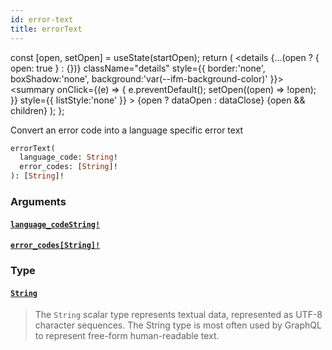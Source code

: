 ```yaml
---
id: error-text
title: errorText
---
```









  const [open, setOpen] = useState(startOpen);
  return (
    <details {...(open ? { open: true } : {})} className="details" style={{ border:'none', boxShadow:'none', background:'var(--ifm-background-color)' }}>
      <summary
        onClick={(e) => {
          e.preventDefault();
          setOpen((open) => !open);
        }}
        style={{ listStyle:'none' }}
      >
      {open ? dataOpen : dataClose}
      </summary>
      {open && children}
    </details>
  );
};








Convert an error code into a language specific error text


```graphql
errorText(
  language_code: String!
  error_codes: [String]!
): [String]!
```




### Arguments

#### [`language_code`](#)<Bullet />[`String!`](/docs/api/types/scalars/string)  
> 
> 
> 
> 

#### [`error_codes`](#)<Bullet />[`[String]!`](/docs/api/types/scalars/string)  
> 
> 
> 
> 

### Type

#### [`String`](/docs/api/types/scalars/string)  
> 
> 
> The `String` scalar type represents textual data, represented as UTF-8 character sequences. The String type is most often used by GraphQL to represent free-form human-readable text.
> 



